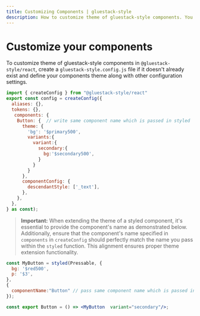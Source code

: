 ```yaml
---
title: Customizing Components | gluestack-style
description: How to customize theme of gluestack-style components. You can create your components config by passing it as third argument to createConfig function from `gluestack-style.config.js`.
---
```



<Meta title="styled/configuration/Customizing Components" />

# Customize your components

To customize theme of gluestack-style components in `@gluestack-style/react`, create a `gluestack-style.config.js` file if it doesn't already exist and define your components theme along with other configuration settings.

```jsx
import { createConfig } from "@gluestack-style/react"
export const config = createConfig({
  aliases: {},
  tokens: {},
   components: {
    Button: {  // write same component name which is passed in styled
      theme: {
        'bg': '$primary500',
        variants:{
          variant:{
            secondary:{
              bg:'$secondary500',
            }
          }
        }
      },
      componentConfig: {
        descendantStyle: ['_text'],
      },
    },
  },
} as const);

```

> **Important:** When extending the theme of a styled component, it's essential to provide the component's name as demonstrated below. Additionally, ensure that the component's name specified in `components` in `createConfig` should perfectly match the name you pass within the `styled` function. This alignment ensures proper theme extension functionality.

```jsx
const MyButton = styled(Pressable, {
  bg: '$red500',
  p: '$3',
},
{
  componentName:"Button" // pass same component name which is passed in config
});

const export Button = () => <MyButton  variant="secondary"/>;
```
